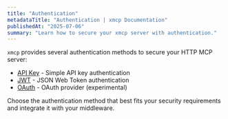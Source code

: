 ```yaml
---
title: "Authentication"
metadataTitle: "Authentication | xmcp Documentation"
publishedAt: "2025-07-06"
summary: "Learn how to secure your xmcp server with authentication."
---
```


`xmcp` provides several authentication methods to secure your HTTP MCP server:

- [API Key](/docs/authentication/api-key) - Simple API key authentication
- [JWT](/docs/authentication/jwt) - JSON Web Token authentication
- [OAuth](/docs/authentication/oauth) - OAuth provider (experimental)

Choose the authentication method that best fits your security requirements and integrate it with your middleware.
